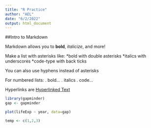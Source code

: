 ```yaml
---
title: "R Practice"
author: "AEL"
date: "6/2/2022"
output: html_document
---
```


##Intro to Markdown 

Markdown allows you to **bold**, _italicize_, and more!

Make a list with asterisks like:
\*bold with double asterisks 
\*italics with underscores
\*code-type with back ticks

You can also use hyphens instead of asterisks

For numbered lists:
\. bold...
\. italics
\. code...

Hyperlinks are [Hyperlinked Text](https://mylink.org) 

```r
library(gapminder)
gap <- gapminder 
```


```r
plot(lifeExp ~ year, data=gap)
```

```r
temp <- c(1,2,3)
```